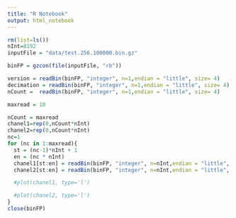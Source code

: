 ```yaml
---
title: "R Notebook"
output: html_notebook
---
```


```R
rm(list=ls())
nInt=8192
inputFile = "data/test.256.100000.bin.gz"

binFP = gzcon(file(inputFile, "rb"))

version = readBin(binFP, "integer", n=1,endian = "little", size= 4)
decimation = readBin(binFP, "integer", n=1,endian = "little", size= 4)
nCount =  readBin(binFP, "integer", n=1,endian = "little", size= 4)

maxread = 10

nCount = maxread
chanel1=rep(0,nCount*nInt)
chanel2=rep(0,nCount*nInt)
nc=1
for (nc in 1:maxread){
  st = (nc-1)*nInt + 1
  en = (nc * nInt) 
  chanel1[st:en] = readBin(binFP, "integer", n=nInt,endian = "little", size= 2)
  chanel2[st:en] = readBin(binFP, "integer", n=nInt,endian = "little", size= 2)

  #plot(chanel1, type='l')

  #plot(chanel2, type='l')
}
close(binFP)

```
